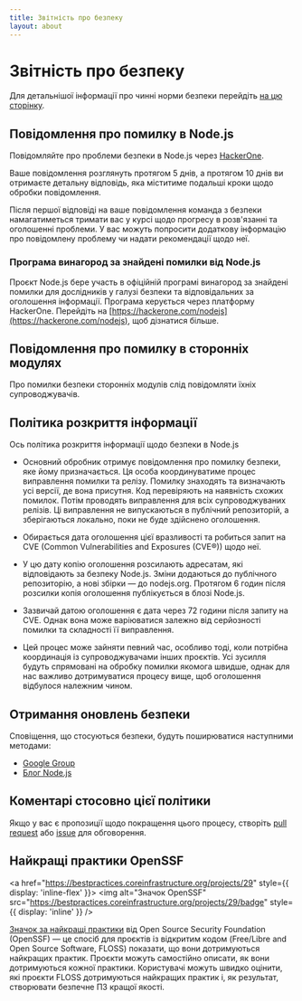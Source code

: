 ```yaml
---
title: Звітність про безпеку
layout: about
---
```


# Звітність про безпеку

Для детальнішої інформації про чинні норми безпеки перейдіть [на цю сторінку](https://github.com/nodejs/node/security/policy).

## Повідомлення про помилку в Node.js

Повідомляйте про проблеми безпеки в Node.js через [HackerOne](https://hackerone.com/nodejs).

Ваше повідомлення розглянуть протягом 5 днів, а протягом 10 днів ви отримаєте детальну відповідь, яка міститиме подальші кроки щодо обробки повідомлення.

Після першої відповіді на ваше повідомлення команда з безпеки намагатиметься тримати вас у курсі щодо прогресу в розв'язанні та оголошенні проблеми. У вас можуть попросити додаткову інформацію про повідомлену проблему чи надати рекомендації щодо неї.

### Програма винагород за знайдені помилки від Node.js

Проєкт Node.js бере участь в офіційній програмі винагород за знайдені помилки для дослідників у галузі безпеки та відповідальних за оголошення інформації. Програма керується через платформу HackerOne. Перейдіть на [https://hackerone.com/nodejs](https://hackerone.com/nodejs), щоб дізнатися більше.

## Повідомлення про помилку в сторонніх модулях

Про помилки безпеки сторонніх модулів слід повідомляти їхніх супроводжувачів.

## Політика розкриття інформації

Ось політика розкриття інформації щодо безпеки в Node.js

- Основний обробник отримує повідомлення про помилку безпеки, яке йому призначається. Ця особа координуватиме процес виправлення помилки та релізу. Помилку знаходять та визначають усі версії, де вона присутня. Код перевіряють на наявність схожих помилок. Потім проводять виправлення для всіх супроводжуваних релізів. Ці виправлення не випускаються в публічний репозиторій, а зберігаються локально, поки не буде здійснено оголошення.

- Обирається дата оголошення цієї вразливості та робиться запит на CVE (Common Vulnerabilities and Exposures (CVE®)) щодо неї.

- У цю дату копію оголошення розсилають адресатам, які відповідають за безпеку Node.js. Зміни додаються до публічного репозиторію, а нові збірки — до nodejs.org. Протягом 6 годин після розсилки копія оголошення публікується в блозі Node.js.

- Зазвичай датою оголошення є дата через 72 години після запиту на CVE. Однак вона може варіюватися залежно від серйозності помилки та складності її виправлення.

- Цей процес може зайняти певний час, особливо тоді, коли потрібна координація із супроводжувачами інших проєктів. Усі зусилля будуть спрямовані на обробку помилки якомога швидше, однак для нас важливо дотримуватися процесу вище, щоб оголошення відбулося належним чином.

## Отримання оновлень безпеки

Сповіщення, що стосуються безпеки, будуть поширюватися наступними методами:

- [Google Group](https://groups.google.com/group/nodejs-sec)
- [Блог Node.js](/blog)

## Коментарі стосовно цієї політики

Якщо у вас є пропозиції щодо покращення цього процесу, створіть [pull request](https://github.com/nodejs/nodejs.org) або
[issue](https://github.com/nodejs/security-wg/issues/new) для обговорення.

## Найкращі практики OpenSSF

<a href="https://bestpractices.coreinfrastructure.org/projects/29" style={{ display: 'inline-flex' }}>
<img alt="Значок OpenSSF" src="https://bestpractices.coreinfrastructure.org/projects/29/badge" style={{ display: 'inline' }} />
</a>

[Значок за найкращі практики](https://github.com/coreinfrastructure/best-practices-badge) від Open Source Security Foundation (OpenSSF) — це спосіб для проєктів із відкритим кодом (Free/Libre and Open Source Software, FLOSS) показати, що вони дотримуються найкращих практик. Проєкти можуть самостійно описати, як вони дотримуються кожної практики. Користувачі можуть швидко оцінити, які проєкти FLOSS дотримуються найкращих практик і, як результат, створювати безпечне ПЗ кращої якості.
